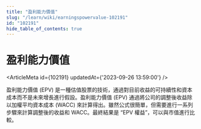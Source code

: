 ```yaml
---
title: "盈利能力價值"
slug: "/learn/wiki/earningspowervalue-102191"
id: "102191"
hide_table_of_contents: true
---
```



# 盈利能力價值

<ArticleMeta id={102191} updatedAt={'2023-09-26 13:59:00'} />
<div className='border-solid border-b border-t-0 my-4 border-[var(--ifm-color-gray-300)]' />

盈利能力價值 (EPV) 是一種估值股票的技術，通過對目前收益的可持續性和資本成本而不是未來增長進行假設。盈利能力價值 (EPV) 通過將公司的調整後收益除以加權平均資本成本 (WACC) 來計算得出。雖然公式很簡單，但需要進行一系列步驟來計算調整後的收益和 WACC。最終結果是 “EPV 權益”，可以與市值進行比較。
